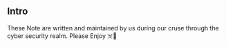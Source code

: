 ## Intro
These Note are written and maintained by us during our cruse through the cyber security realm. Please Enjoy ☠️💓